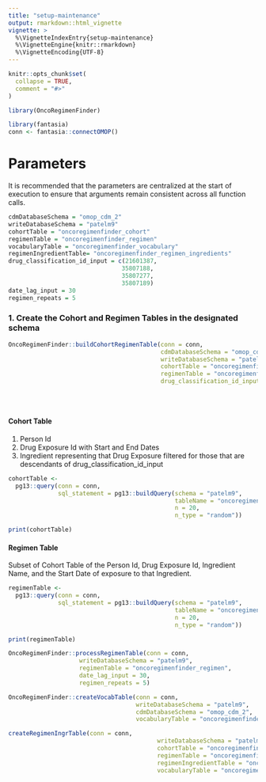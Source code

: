 ```yaml
---
title: "setup-maintenance"
output: rmarkdown::html_vignette
vignette: >
  %\VignetteIndexEntry{setup-maintenance}
  %\VignetteEngine{knitr::rmarkdown}
  %\VignetteEncoding{UTF-8}
---
```


```r
knitr::opts_chunk$set(
  collapse = TRUE,
  comment = "#>"
)
```

```r
library(OncoRegimenFinder)
```

```r
library(fantasia)
conn <- fantasia::connectOMOP()
```

# Parameters  
It is recommended that the parameters are centralized at the start of execution to ensure that arguments remain consistent across all function calls.  

```r

cdmDatabaseSchema = "omop_cdm_2"
writeDatabaseSchema = "patelm9"
cohortTable = "oncoregimenfinder_cohort"
regimenTable = "oncoregimenfinder_regimen"
vocabularyTable = "oncoregimenfinder_vocabulary"
regimenIngredientTable= "oncoregimenfinder_regimen_ingredients"
drug_classification_id_input = c(21601387,
                                35807188,
                                35807277,
                                35807189)
date_lag_input = 30
regimen_repeats = 5

```

### 1. Create the Cohort and Regimen Tables in the designated schema

```r
OncoRegimenFinder::buildCohortRegimenTable(conn = conn,
                                           cdmDatabaseSchema = "omop_cdm_2",
                                           writeDatabaseSchema = "patelm9",
                                           cohortTable = "oncoregimenfinder_cohort",
                                           regimenTable = "oncoregimenfinder_regimen",
                                           drug_classification_id_input = c(21601387,
                                                                            35807188,
                                                                            35807277,
                                                                            35807189))
```

#### Cohort Table  
1. Person Id
1. Drug Exposure Id with Start and End Dates
1. Ingredient representing that Drug Exposure filtered for those that are descendants of drug_classification_id_input  

```r
cohortTable <-
  pg13::query(conn = conn,
              sql_statement = pg13::buildQuery(schema = "patelm9",
                                               tableName = "oncoregimenfinder_cohort",
                                               n = 20,
                                               n_type = "random"))

print(cohortTable)
```

#### Regimen Table  
Subset of Cohort Table of the Person Id, Drug Exposure Id, Ingredient Name, and the Start Date of exposure to that Ingredient.  

```r
regimenTable <-
  pg13::query(conn = conn,
              sql_statement = pg13::buildQuery(schema = "patelm9",
                                               tableName = "oncoregimenfinder_regimen",
                                               n = 20,
                                               n_type = "random"))

print(regimenTable)

```



```r
OncoRegimenFinder::processRegimenTable(conn = conn,
                    writeDatabaseSchema = "patelm9",
                    regimenTable = "oncoregimenfinder_regimen",
                    date_lag_input = 30,
                    regimen_repeats = 5)
```


```r
OncoRegimenFinder::createVocabTable(conn = conn,
                                    writeDatabaseSchema = "patelm9",
                                    cdmDatabaseSchema = "omop_cdm_2",
                                    vocabularyTable = "oncoregimenfinder_vocabulary")
```

```r
createRegimenIngrTable(conn = conn,
                                          writeDatabaseSchema = "patelm9",
                                          cohortTable = "oncoregimenfinder_cohort",
                                          regimenTable = "oncoregimenfinder_regimen",
                                          regimenIngredientTable = "oncoregimenfinder_regimen_ingredients",
                                          vocabularyTable = "oncoregimenfinder_vocabulary")
```

